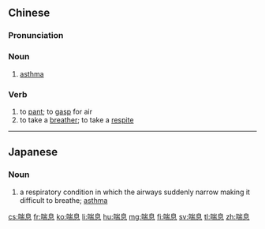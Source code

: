 ==Chinese==
{{zh-forms}}

===Pronunciation===
{{zh-pron
|m=chuǎn息
|c=cyun2 sik1
|cat=n,v
}}

===Noun===
{{zh-noun}}

# [[asthma]]

===Verb===
{{zh-verb}}

# to [[pant]]; to [[gasp]] for air
# to take a [[breather]]; to take a [[respite]]

----

==Japanese==
{{ja-kanjitab|ぜん|そく|yomi=o}}

===Noun===
{{ja-noun|ぜんそく}}

# {{lb|ja|diseases|sort=せんそく'}} a respiratory condition in which the airways suddenly narrow making it difficult to breathe; [[asthma]]

[[cs:喘息]]
[[fr:喘息]]
[[ko:喘息]]
[[li:喘息]]
[[hu:喘息]]
[[mg:喘息]]
[[fi:喘息]]
[[sv:喘息]]
[[tl:喘息]]
[[zh:喘息]]